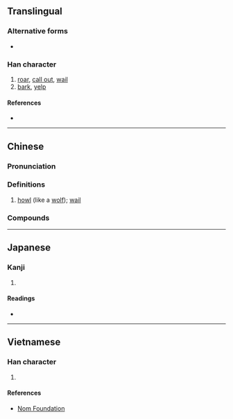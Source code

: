 {{character info/new}}
==Translingual==

===Alternative forms===
* {{l|mul|𠰘}}

===Han character===
{{Han char|rn=30|rad=口|as=10|sn=13|four=66043|canj=RHAJ|ids=⿰口皋}}

# [[roar]], [[call out]], [[wail]]
# [[bark]], [[yelp]]

====References====
* {{Han ref|kx=0204.111|dkj=04133|hdz=10668.130|uh=55E5}}

----

==Chinese==
{{zh-forms}}

===Pronunciation===
{{zh-pron
|m=háo
|c=hou4
|mc=
|oc=
|ma=
|cat=v
}}

===Definitions===
{{zh-hanzi}}

# [[howl]] (like a [[wolf]]); [[wail]]

===Compounds===
{{zh-der|嗥叫|狼嗥|鬼哭狼嗥}}

----

==Japanese==

===Kanji===
{{ja-kanji|grade=|rs=口10}}

# {{defn|lang=ja|sort=口10}}

====Readings====
* {{ja-readings|on=[[こう]] (kō)|kun=}}

----

==Vietnamese==

===Han character===
{{vi-hantu|[[hào]]|rs=口10}}

# {{defn|lang=vi|sort=口10}}

====References====
* [http://nomfoundation.org/common/nom_details.php?codepoint=55e5 Nom Foundation]